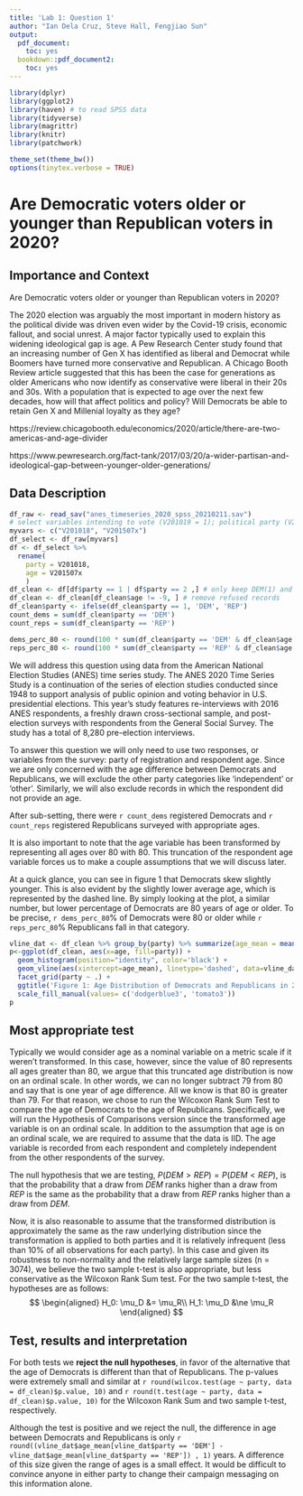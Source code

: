 ```yaml
---
title: 'Lab 1: Question 1'
author: "Ian Dela Cruz, Steve Hall, Fengjiao Sun"
output:
  pdf_document:
    toc: yes
  bookdown::pdf_document2:
    toc: yes
---
```


\clearpage

```r
library(dplyr)
library(ggplot2) 
library(haven) # to read SPSS data
library(tidyverse)
library(magrittr)
library(knitr)
library(patchwork)

theme_set(theme_bw())
options(tinytex.verbose = TRUE)
```
# Are Democratic voters older or younger than Republican voters in 2020?

## Importance and Context
Are Democratic voters older or younger than Republican voters in 2020?

The 2020 election was arguably the most important in modern history as the political divide was driven even wider by the Covid-19 crisis, economic fallout, and social unrest. A major factor typically used to explain this widening ideological gap is age. A Pew Research Center study found that an increasing number of Gen X has identified as liberal and Democrat while Boomers have turned more conservative and Republican. A Chicago Booth Review article suggested that this has been the case for generations as older Americans who now identify as conservative were liberal in their 20s and 30s. With a population that is expected to age over the next few decades, how will that affect politics and policy? Will Democrats be able to retain Gen X and Millenial loyalty as they age? 

https://review.chicagobooth.edu/economics/2020/article/there-are-two-americas-and-age-divider

https://www.pewresearch.org/fact-tank/2017/03/20/a-wider-partisan-and-ideological-gap-between-younger-older-generations/


## Data Description

```r
df_raw <- read_sav("anes_timeseries_2020_spss_20210211.sav")
# select variables intending to vote (V201019 = 1); political party (V201018 = 1 or 2); age (V201507x)
myvars <- c("V201018", "V201507x")
df_select <- df_raw[myvars]
df <- df_select %>% 
  rename(
    party = V201018,
    age = V201507x
    )
df_clean <- df[df$party == 1 | df$party == 2 ,] # only keep DEM(1) and REP(2)
df_clean <- df_clean[df_clean$age != -9, ] # remove refused records
df_clean$party <- ifelse(df_clean$party == 1, 'DEM', 'REP')
count_dems = sum(df_clean$party == 'DEM')
count_reps = sum(df_clean$party == 'REP')

dems_perc_80 <- round(100 * sum(df_clean$party == 'DEM' & df_clean$age == 80) /count_dems, 2)
reps_perc_80 <- round(100 * sum(df_clean$party == 'REP' & df_clean$age == 80) /count_reps, 2)
```

We will address this question using data from the American National Election Studies (ANES) time series study. The ANES 2020 Time Series Study is a continuation of the series of election studies conducted since 1948 to support analysis of public opinion and voting behavior in U.S. presidential elections. This year’s study features re-interviews with 2016 ANES respondents, a freshly drawn cross-sectional sample, and post-election surveys with respondents from the General Social Survey. The study has a total of 8,280 pre-election interviews.

To answer this question we will only need to use two responses, or variables from the survey: party of registration and respondent age. Since we are only concerned with the age difference between Democrats and Republicans, we will exclude the other party categories like 'independent' or 'other'. Similarly, we will also exclude records in which the respondent did not provide an age.  

After sub-setting, there were `r count_dems` registered Democrats and `r count_reps` registered Republicans surveyed with appropriate ages.

It is also important to note that the age variable has been transformed by representing all ages over 80 with 80. This truncation of the respondent age variable forces us to make a couple assumptions that we will discuss later. 

At a quick glance, you can see in figure 1 that Democrats skew slightly younger. This is also evident by the slightly lower average age, which is represented by the dashed line. By simply looking at the plot, a similar number, but lower percentage of Democrats are 80 years of age or older. To be precise, `r dems_perc_80`% of Democrats were 80 or older while `r reps_perc_80`% Republicans fall in that category.

```r
vline_dat <- df_clean %>% group_by(party) %>% summarize(age_mean = mean(age))
p<-ggplot(df_clean, aes(x=age, fill=party)) +
  geom_histogram(position="identity", color='black') +
  geom_vline(aes(xintercept=age_mean), linetype='dashed', data=vline_dat) +
  facet_grid(party ~ .) +
  ggtitle('Figure 1: Age Distribution of Democrats and Republicans in 2020') +
  scale_fill_manual(values= c('dodgerblue3', 'tomato3'))
p
```

## Most appropriate test 

Typically we would consider age as a nominal variable on a metric scale if it weren't transformed. In this case, however, since the value of 80 represents all ages greater than 80, we argue that this truncated age distribution is now on an ordinal scale. In other words, we can no longer subtract 79 from 80 and say that is one year of age difference. All we know is that 80 is greater than 79. For that reason, we chose to run the Wilcoxon Rank Sum Test to compare the age of Democrats to the age of Republicans. Specifically, we will run the Hypothesis of Comparisons version since the transformed age variable is on an ordinal scale. In addition to the assumption that age is on an ordinal scale, we are required to assume that the data is IID. The age variable is recorded from each respondent and completely independent from the other respondents of the survey. 

The null hypothesis that we are testing, $P(DEM>REP) = P(DEM<REP)$,
is that the probability that a draw from $DEM$ ranks higher than a draw from $REP$ is the same as the probability that a draw from $REP$ ranks higher than a draw from $DEM$.

Now, it is also reasonable to assume that the transformed distribution is approximately the same as the raw underlying distribution since the transformation is applied to both parties and it is relatively infrequent (less than 10% of all observations for each party). In this case and given its robustness to non-normality and the relatively large sample sizes (n = 3074), we believe the two sample t-test is also appropriate, but less conservative as the Wilcoxon Rank Sum test. For the two sample t-test, the hypotheses are as follows:
$$
\begin{aligned}
H_0: \mu_D &= \mu_R\\
H_1: \mu_D &\ne \mu_R
\end{aligned}
$$

## Test, results and interpretation

For both tests we **reject the null hypotheses**, in favor of the alternative that the age of Democrats is different than that of Republicans. The p-values were extremely small and similar at `r round(wilcox.test(age ~ party, data = df_clean)$p.value, 10)` and `r round(t.test(age ~ party, data = df_clean)$p.value, 10)` for the Wilcoxon Rank Sum and two sample t-test, respectively.

Although the test is positive and we reject the null, the difference in age between Democrats and Republicans is only `r round((vline_dat$age_mean[vline_dat$party == 'DEM'] - vline_dat$age_mean[vline_dat$party == 'REP']) , 1)` years. A difference of this size given the range of ages is a small effect. It would be difficult to convince anyone in either party to change their campaign messaging on this information alone. 

